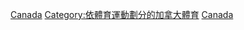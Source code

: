 [[Category:各國田徑|Canada]]
[[Category:依體育運動劃分的加拿大體育|Category:依體育運動劃分的加拿大體育]]
[[Category:北美洲田徑|Canada]]